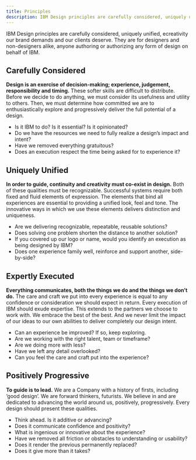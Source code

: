 ```yaml
---
title: Principles
description: IBM Design principles are carefully considered, uniquely unified, expertly executed and positively progressive. Learn why to guide is to lead.
---
```


<PageDescription>

IBM Design principles are carefully considered, uniquely unified, ecreativity our brand demands and our clients deserve. They are for designers and non-designers alike, anyone authoring or authorizing any form of design on behalf of IBM.

</PageDescription>

<Row className="principles-section">
<Column colMd={2} colLg={4}>

## Carefully Considered

</Column>
<Column colMd={6} colLg={8}>

**Design is an exercise of decision-making; experience, judgement, responsibility and timing.** These softer skills are difficult to distribute. Before we decide to do anything, we must consider its usefulness and utility to others. Then, we must determine how committed we are to enthusiastically explore and progressively deliver the full potential of a design.

- Is it IBM to do? Is it essential? Is it opinionated?
- Do we have the resources we need to fully realize a design’s impact and intent?
- Have we removed everything gratuitous?
- Does an execution respect the time being asked for to experience it?

</Column>
</Row>

<Row className="principles-section">
<Column colMd={2} colLg={4}>

## Uniquely Unified

</Column>
<Column colMd={6} colLg={8}>

**In order to guide, continuity and creativity must co-exist in design.** Both of these qualities must be recognizable. Successful systems require both fixed and fluid elements of expression. The elements that bind all experiences are essential to providing a unified look, feel and tone. The innovative ways in which we use these elements delivers distinction and uniqueness.

- Are we delivering recognizable, repeatable, reusable solutions?
- Does solving one problem shorten the distance to another solution?
- If you covered up our logo or name, would you identify an execution as being designed by IBM?
- Does one experience family well, reinforce and support another, side-by-side?

</Column>
</Row>

<Row className="principles-section">
<Column colMd={2} colLg={4}>

## Expertly Executed

</Column>
<Column colMd={6} colLg={8}>

**Everything communicates, both the things we do and the things we don’t do.** The care and craft we put into every experience is equal to any confidence or consideration we should expect in return. Every execution of IBM should exude expertise. This extends to the partners we choose to work with. We embrace the best of the best. And we never limit the impact of our ideas to our own abilities to deliver completely our design intent.

- Can an experience be improved? If so, keep exploring.
- Are we working with the right talent, team or timeframe?
- Are we doing more with less?
- Have we left any detail overlooked?
- Can you feel the care and craft put into the experience?

</Column>
</Row>

<Row className="principles-section">
<Column colMd={2} colLg={4}>

## Positively Progressive

</Column>
<Column colMd={6} colLg={8}>

**To guide is to lead.** We are a Company with a history of firsts, including ‘good design’. We are forward thinkers, futurists. We believe in and are dedicated to advancing the world around us, positively, progressively. Every design should present these qualities.

- Think ahead. Is it additive or advancing?
- Does it communicate confidence and positivity?
- What is ingenious or innovative about the experience?
- Have we removed all friction or obstacles to understanding or usability?
- Does it render the previous permanently replaced?
- Does it give more than it takes?

</Column>
</Row>
